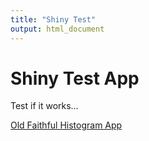 ```yaml
---
title: "Shiny Test"
output: html_document
---
```

# Shiny Test App

Test if it works...


<a href="https://ddsshiny.shinyapps.io/WordUP/">Old Faithful Histogram App</a>